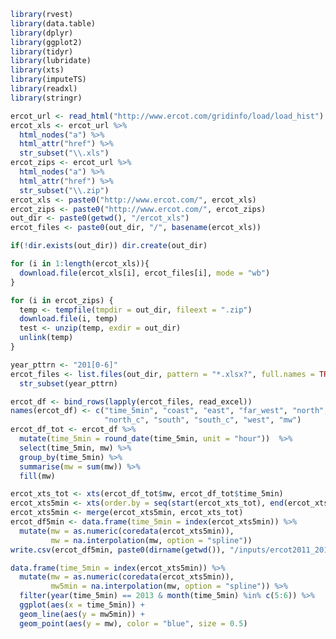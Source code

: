 ```r
library(rvest)
library(data.table)
library(dplyr)
library(ggplot2)
library(tidyr)
library(lubridate)
library(xts)
library(imputeTS)
library(readxl)
library(stringr)
```

```r
ercot_url <- read_html("http://www.ercot.com/gridinfo/load/load_hist")
ercot_xls <- ercot_url %>% 
  html_nodes("a") %>% 
  html_attr("href") %>% 
  str_subset("\\.xls")
ercot_zips <- ercot_url %>% 
  html_nodes("a") %>% 
  html_attr("href") %>% 
  str_subset("\\.zip")
ercot_xls <- paste0("http://www.ercot.com/", ercot_xls)
ercot_zips <- paste0("http://www.ercot.com/", ercot_zips)
out_dir <- paste0(getwd(), "/ercot_xls")
ercot_files <- paste0(out_dir, "/", basename(ercot_xls))
```

```r
if(!dir.exists(out_dir)) dir.create(out_dir)

for (i in 1:length(ercot_xls)){
  download.file(ercot_xls[i], ercot_files[i], mode = "wb")
}

for (i in ercot_zips) {
  temp <- tempfile(tmpdir = out_dir, fileext = ".zip")
  download.file(i, temp)
  test <- unzip(temp, exdir = out_dir)
  unlink(temp)
}
```

```r
year_pttrn <- "201[0-6]"
ercot_files <- list.files(out_dir, pattern = "*.xlsx?", full.names = TRUE) %>% 
  str_subset(year_pttrn)

ercot_df <- bind_rows(lapply(ercot_files, read_excel))
names(ercot_df) <- c("time_5min", "coast", "east", "far_west", "north",
                     "north_c", "south", "south_c", "west", "mw")
ercot_df_tot <- ercot_df %>%
  mutate(time_5min = round_date(time_5min, unit = "hour"))  %>% 
  select(time_5min, mw) %>%
  group_by(time_5min) %>%
  summarise(mw = sum(mw)) %>%
  fill(mw)

ercot_xts_tot <- xts(ercot_df_tot$mw, ercot_df_tot$time_5min)
ercot_xts5min <- xts(order.by = seq(start(ercot_xts_tot), end(ercot_xts_tot), by = "5 min"))
ercot_xts5min <- merge(ercot_xts5min, ercot_xts_tot) 
ercot_df5min <- data.frame(time_5min = index(ercot_xts5min)) %>% 
  mutate(mw = as.numeric(coredata(ercot_xts5min)),
         mw = na.interpolation(mw, option = "spline"))
write.csv(ercot_df5min, paste0(dirname(getwd()), "/inputs/ercot2011_2016_combnd.csv"))
```

```r
data.frame(time_5min = index(ercot_xts5min)) %>% 
  mutate(mw = as.numeric(coredata(ercot_xts5min)),
         mw5min = na.interpolation(mw, option = "spline")) %>% 
  filter(year(time_5min) == 2013 & month(time_5min) %in% c(5:6)) %>% 
  ggplot(aes(x = time_5min)) +
  geom_line(aes(y = mw5min)) +
  geom_point(aes(y = mw), color = "blue", size = 0.5)
```



